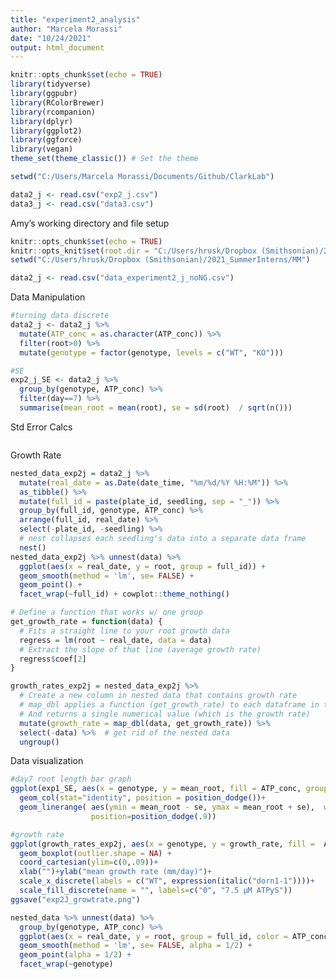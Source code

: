 ```yaml
---
title: "experiment2_analysis"
author: "Marcela Morassi"
date: "10/24/2021"
output: html_document
---
```


```r
knitr::opts_chunk$set(echo = TRUE)
library(tidyverse)
library(ggpubr)
library(RColorBrewer)
library(rcompanion)
library(dplyr)
library(ggplot2)
library(ggforce)
library(vegan)
theme_set(theme_classic()) # Set the theme

setwd("C:/Users/Marcela Morassi/Documents/Github/ClarkLab")

data2_j <- read.csv("exp2_j.csv")
data3_j <- read.csv("data3.csv")

```

Amy's working directory and file setup
```r
knitr::opts_chunk$set(echo = TRUE)
knitr::opts_knit$set(root.dir = "C:/Users/hrusk/Dropbox (Smithsonian)/2021_SummerInterns/MM")
setwd("C:/Users/hrusk/Dropbox (Smithsonian)/2021_SummerInterns/MM")

data2_j <- read.csv("data_experiment2_j_noNG.csv")

```



Data Manipulation
```r

#turning data discrete
data2_j <- data2_j %>% 
  mutate(ATP_conc = as.character(ATP_conc)) %>% 
  filter(root>0) %>% 
  mutate(genotype = factor(genotype, levels = c("WT", "KO")))

#SE
exp2_j_SE <- data2_j %>% 
  group_by(genotype, ATP_conc) %>% 
  filter(day==7) %>% 
  summarise(mean_root = mean(root), se = sd(root)  / sqrt(n()))

```

Std Error Calcs
```r


```


Growth Rate
```r
nested_data_exp2j = data2_j %>% 
  mutate(real_date = as.Date(date_time, "%m/%d/%Y %H:%M")) %>% 
  as_tibble() %>% 
  mutate(full_id = paste(plate_id, seedling, sep = "_")) %>% 
  group_by(full_id, genotype, ATP_conc) %>% 
  arrange(full_id, real_date) %>% 
  select(-plate_id, -seedling) %>% 
  # nest collapses each seedling's data into a separate data frame
  nest()
nested_data_exp2j %>% unnest(data) %>% 
  ggplot(aes(x = real_date, y = root, group = full_id)) + 
  geom_smooth(method = 'lm', se= FALSE) + 
  geom_point() + 
  facet_wrap(~full_id) + cowplot::theme_nothing()

# Define a function that works w/ one group
get_growth_rate = function(data) {
  # Fits a straight line to your root growth data
  regress = lm(root ~ real_date, data = data)
  # Extract the slope of that line (average growth rate)
  regress$coef[2]
}

growth_rates_exp2j = nested_data_exp2j %>% 
  # Create a new column in nested data that contains growth rate
  # map_dbl applies a function (get_growth_rate) to each dataframe in the data column
  # And returns a single numerical value (which is the growth rate)
  mutate(growth_rate = map_dbl(data, get_growth_rate)) %>% 
  select(-data) %>%  # get rid of the nested data
  ungroup()


```

Data visualization
```r

#day7 root length bar graph
ggplot(exp1_SE, aes(x = genotype, y = mean_root, fill = ATP_conc, group = factor (ATP_conc))) +
  geom_col(stat="identity", position = position_dodge())+
  geom_linerange( aes(ymin = mean_root - se, ymax = mean_root + se),  width=.2,
                  position=position_dodge(.9))

#growth rate
ggplot(growth_rates_exp2j, aes(x = genotype, y = growth_rate, fill =  ATP_conc)) + 
  geom_boxplot(outlier.shape = NA) +
  coord_cartesian(ylim=c(0,.09))+
  xlab("")+ylab("mean growth rate (mm/day)")+
  scale_x_discrete(labels = c("WT", expression(italic("dorn1-1"))))+
  scale_fill_discrete(name = "", labels=c("0", "7.5 µM ATPƴS"))
ggsave("exp2J_growtrate.png")

nested_data %>% unnest(data) %>% 
  group_by(genotype, ATP_conc) %>% 
  ggplot(aes(x = real_date, y = root, group = full_id, color = ATP_conc)) + 
  geom_smooth(method = 'lm', se= FALSE, alpha = 1/2) + 
  geom_point(alpha = 1/2) + 
  facet_wrap(~genotype)


```

